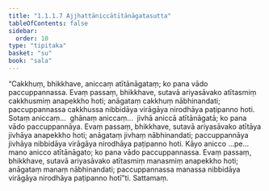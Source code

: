 ```yaml
---
title: "1.1.1.7 Ajjhattāniccātītānāgatasutta"
tableOfContents: false
sidebar:
  order: 10
type: "tipitaka"
basket: "su"
book: "sala"
---
```



<DynamicBreadcrumb />

<Division number="7" book="sala">

<Paragraph number="15" book="sala">
“Cakkhuṃ, bhikkhave, aniccaṃ atītānāgataṃ; ko pana vādo paccuppannassa. Evaṃ passaṃ, bhikkhave, sutavā ariyasāvako atītasmiṃ cakkhusmiṃ anapekkho hoti; anāgataṃ cakkhuṃ nābhinandati; paccuppannassa cakkhussa nibbidāya virāgāya nirodhāya paṭipanno hoti. Sotaṃ aniccaṃ…  ghānaṃ aniccaṃ…  jivhā aniccā atītānāgatā; ko pana vādo paccuppannāya. Evaṃ passaṃ, bhikkhave, sutavā ariyasāvako atītāya jivhāya anapekkho hoti; anāgataṃ jivhaṃ nābhinandati; paccuppannāya jivhāya nibbidāya virāgāya nirodhāya paṭipanno hoti. Kāyo anicco …pe…  mano anicco atītānāgato; ko pana vādo paccuppannassa. Evaṃ passaṃ, bhikkhave, sutavā ariyasāvako atītasmiṃ manasmiṃ anapekkho hoti; anāgataṃ manaṃ nābhinandati; paccuppannassa manassa nibbidāya virāgāya nirodhāya paṭipanno hotī”ti.

</Paragraph>
</Division>

<Paragraph number="16" type="center" book="sala">
Sattamaṃ.
</Paragraph>